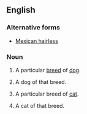 ==English==

===Alternative forms===
*[[Mexican hairless]]

===Noun===
{{en-noun|head=[[Mexican]] [[hairless|Hairless]]|es|-}}<!-- 'Mexican Hairlesses' has only 50 Google hits -->

#{{uncountable}} A particular [[breed]] of [[dog]].
#{{countable}} A dog of that breed.
#{{uncountable}} A particular breed of [[cat]].
#{{countable}} A cat of that breed.